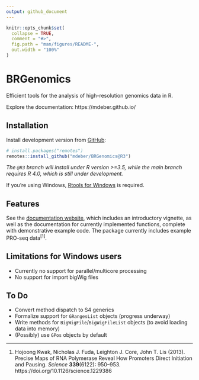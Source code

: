 ```yaml
---
output: github_document
---
```


<!-- README.md is generated from README.Rmd. Please edit that file -->

```r
knitr::opts_chunk$set(
  collapse = TRUE,
  comment = "#>",
  fig.path = "man/figures/README-",
  out.width = "100%"
)
```

# BRGenomics

<!-- badges: start -->
<!-- badges: end -->

Efficient tools for the analysis of high-resolution genomics data in R.

Explore the documentation: https://mdeber.github.io/

## Installation

Install development version from [GitHub](https://github.com/mdeber/BRGenomics):

``` r
# install.packages("remotes")
remotes::install_github("mdeber/BRGenomics@R3")
```
_The `@R3` branch will install under R version >=3.5, while the main branch requires R 4.0, which is still under development._

If you're using Windows, [Rtools for Windows](https://cran.rstudio.com/bin/windows/Rtools/) is required.

## Features

See the [documentation website](https://mdeber.github.io/), which includes an introductory vignette, as well as the documentation for currently implemented functions, complete with demonstrative example code. The package currently includes example PRO-seq data^[1]^.

## Limitations for Windows users

* Currently no support for parallel/multicore processing
* No support for import bigWig files

## To Do

* Convert method dispatch to S4 generics
* Formalize support for `GRangesList` objects (progress underway)
* Write methods for `BigWigFile`/`BigWigFileList` objects (to avoid loading data into memory)
* (Possibly) use `GPos` objects by default

---

1. Hojoong Kwak, Nicholas J. Fuda, Leighton J. Core, John T. Lis (2013). 
Precise Maps of RNA Polymerase Reveal How Promoters Direct Initiation and 
Pausing. *Science* __339__(6122): 950–953. https://doi.org/10.1126/science.1229386
